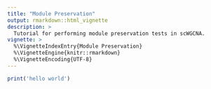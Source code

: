 ```yaml
---
title: "Module Preservation"
output: rmarkdown::html_vignette
description: >
  Tutorial for performing module preservation tests in scWGCNA.
vignette: >
  %\VignetteIndexEntry{Module Preservation}
  %\VignetteEngine{knitr::rmarkdown}
  %\VignetteEncoding{UTF-8}
---
```



```r
print('hello world')
```
